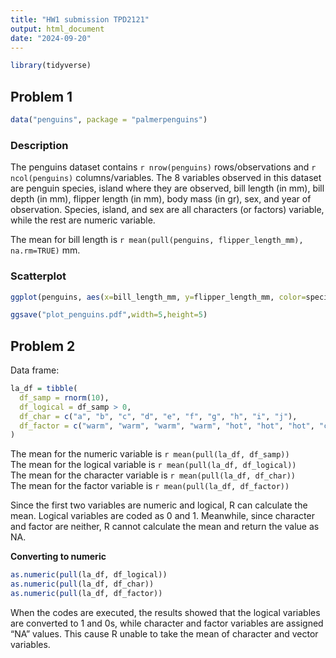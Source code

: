 ```yaml
---
title: "HW1 submission TPD2121"
output: html_document
date: "2024-09-20"
---
```


```r
library(tidyverse)
```

## Problem 1

```r
data("penguins", package = "palmerpenguins")
```

### Description

The penguins dataset contains `r nrow(penguins)` rows/observations and `r ncol(penguins)` columns/variables. The 8 variables observed in this dataset are penguin species, island where they are observed, bill length (in mm), bill depth (in mm), flipper length (in mm), body mass (in gr), sex, and year of observation. Species, island, and sex are all characters (or factors) variable, while the rest are numeric variable. 

The mean for bill length is `r mean(pull(penguins, flipper_length_mm), na.rm=TRUE)` mm. 

### Scatterplot

```r
ggplot(penguins, aes(x=bill_length_mm, y=flipper_length_mm, color=species)) + geom_point()

ggsave("plot_penguins.pdf",width=5,height=5)
```

## Problem 2

Data frame:

```r
la_df = tibble(
  df_samp = rnorm(10),
  df_logical = df_samp > 0, 
  df_char = c("a", "b", "c", "d", "e", "f", "g", "h", "i", "j"), 
  df_factor = c("warm", "warm", "warm", "warm", "hot", "hot", "hot", "cold", "cold", "cold")
)
```

The mean for the numeric variable is `r mean(pull(la_df, df_samp))`
<br>
The mean for the logical variable is `r mean(pull(la_df, df_logical))`
<br>
The mean for the character variable is `r mean(pull(la_df, df_char))`
<br>
The mean for the factor variable is `r mean(pull(la_df, df_factor))`

Since the first two variables are numeric and logical, R can calculate the mean. Logical variables are coded as 0 and 1. Meanwhile, since character and factor are neither, R cannot calculate the mean and return the value as NA. 

**Converting to numeric**

```r
as.numeric(pull(la_df, df_logical))
as.numeric(pull(la_df, df_char))
as.numeric(pull(la_df, df_factor))
```

When the codes are executed, the results showed that the logical variables are converted to 1 and 0s, while character and factor variables are assigned "NA" values. This cause R unable to take the mean of character and vector variables.